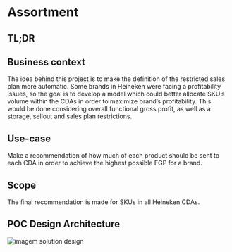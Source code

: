 
# Assortment

<Infobox 
  imageSrc="/assets/images/hwtp-sd.png"
  fullName="Project Full Name"
  age="Project Age"
  description="Brief description of the project."
/>


## TL;DR


## Business context
The idea behind this project is to make the definition of the restricted sales plan more automatic. Some brands in Heineken were facing a profitability issues, so the goal is to develop a model which could better allocate SKU’s volume within the CDAs in order to maximize brand’s profitability. This would be done considering overall functional gross profit, as well as a storage, sellout and sales plan restrictions.


## Use-case
Make a recommendation of how much of each product should be sent to each CDA in order to achieve the highest possible FGP for a brand.

## Scope
The final recommendation is made for SKUs in all Heineken CDAs. 

## POC Design Architecture
![imagem solution design](/assets/images/hwtp_sd.png)
